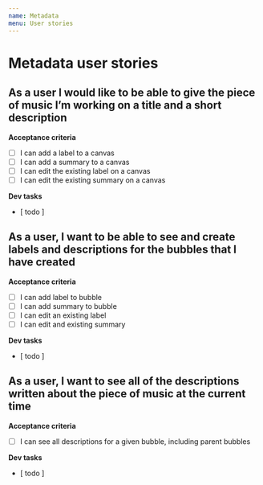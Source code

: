```yaml
---
name: Metadata
menu: User stories
---
```

# Metadata user stories


## As a user I would like to be able to give the piece of music I’m working on a title and a short description
**Acceptance criteria**
* [ ] I can add a label to a canvas
* [ ] I can add a summary to a canvas
* [ ] I can edit the existing label on a canvas
* [ ] I can edit the existing summary on a canvas

**Dev tasks**
* [ todo ]


## As a user, I want to be able to see and create labels and descriptions for the bubbles that I have created
**Acceptance criteria**
* [ ] I can add label to bubble
* [ ] I can add summary to bubble
* [ ] I can edit an existing label
* [ ] I can edit and existing summary

**Dev tasks**
* [ todo ]

## As a user, I want to see all of the descriptions written about the piece of music at the current time
**Acceptance criteria**
* [ ] I can see all descriptions for a given bubble, including parent bubbles

**Dev tasks**
* [ todo ]
